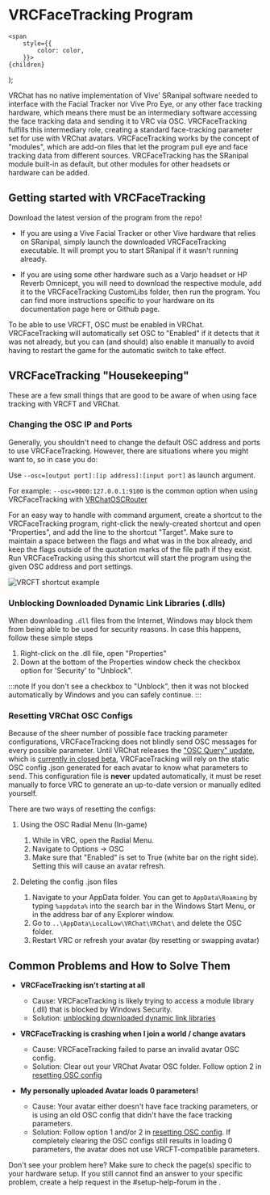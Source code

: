 # VRCFaceTracking Program


    <span
        style={{
            color: color,
        }}>
    {children}
  </span>
);

VRChat has no native implementation of Vive' SRanipal software needed to interface with the Facial Tracker nor Vive Pro Eye, or any other face tracking hardware, 
which means there must be an intermediary software accessing the face tracking data and sending it to VRC via OSC.
VRCFaceTracking fulfills this intermediary role, creating a standard face-tracking parameter set for use with VRChat avatars. 
VRCFaceTracking works by the concept of "modules", which are add-on files that let the program pull eye and face tracking data from different sources.
VRCFaceTracking has the SRanipal module built-in as default, but other modules for other headsets or hardware can be added. 

## Getting started with VRCFaceTracking

Download the latest version of the program from the <CustomLink to="github" append="/tree/v4.0.0"/> repo!

* If you are using a Vive Facial Tracker or other Vive hardware that relies on SRanipal, simply launch the downloaded VRCFaceTracking executable. 
It will prompt you to start SRanipal if it wasn't running already. 

* If you are using some other hardware such as a Varjo headset or HP Reverb Omnicept, you will need to download the respective module, add it to the VRCFaceTracking CustomLibs folder, then run the program. 
You can find more instructions specific to your hardware on its documentation page here or Github page. 

To be able to use VRCFT, OSC must be enabled in VRChat.
VRCFaceTracking will automatically set OSC to "Enabled" if it detects that it was not already, but you can (and should) also enable it manually to avoid having to restart the game for the automatic switch to take effect.

## VRCFaceTracking "Housekeeping"

These are a few small things that are good to be aware of when using face tracking with VRCFT and VRChat.

### Changing the OSC IP and Ports

Generally, you shouldn't need to change the default OSC address and ports to use VRCFaceTracking. 
However, there are situations where you might want to, so in case you do: 

Use ``--osc=[output port]:[ip address]:[input port]`` as launch argument.

For example: ``--osc=9000:127.0.0.1:9100`` is the common option when using VRCFaceTracking with [VRChatOSCRouter](https://github.com/SutekhVRC/VOR)

For an easy way to handle with command argument, create a shortcut to the VRCFaceTracking program, right-click the newly-created shortcut and open "Properties", and add the line to the shortcut "Target". 
Make sure to maintain a space between the flags and what was in the box already, and keep the flags outside of the quotation marks of the file path if they exist.
Run VRCFaceTracking using this shortcut will start the program using the given OSC address and port settings. 

![VRCFT shortcut example](img/vrcft_shortcut_example.png)

### Unblocking Downloaded Dynamic Link Libraries (.dlls)

When downloading `.dll` files from the Internet, Windows may block them from being able to be used for security reasons. 
In case this happens, follow these simple steps

1. Right-click on the .dll file, open "Properties"
2. Down at the bottom of the Properties window check the checkbox option for 'Security' to "Unblock".

:::note
   If you don't see a checkbox to "Unblock", then it was not blocked automatically by Windows and you can safely continue.
:::

### Resetting VRChat OSC Configs

Because of the sheer number of possible face tracking parameter configurations, VRCFaceTracking does not blindly send OSC messages for every possible parameter.
Until VRChat releases the ["OSC Query" update](https://ask.vrchat.com/t/developer-update-2-september-2022/13470#oscquery-9), which is [currently in closed beta](https://github.com/vrchat-community/osc/issues/143#issuecomment-1304419543),
VRCFaceTracking will rely on the static OSC config .json generated for each avatar to know what parameters to send.
This configuration file is **never** updated automatically, it must be reset manually to force VRC to generate an up-to-date version or manually edited yourself.

There are two ways of resetting the configs:

1. Using the OSC Radial Menu (In-game)

   1. While in VRC, open the Radial Menu.
   2. Navigate to Options -> OSC 
   3. Make sure that "Enabled" is set to True (white bar on the right side). Setting this will cause an avatar refresh. 

2. Deleting the config .json files

   1. Navigate to your AppData folder. You can get to ``AppData\Roaming`` by typing ``%appdata%`` into the search bar in the Windows Start Menu, or in the address bar of any Explorer window.
   2. Go to ``..\AppData\LocalLow\VRChat\VRChat\`` and delete the OSC folder.
   3. Restart VRC or refresh your avatar (by resetting or swapping avatar)

## Common Problems and How to Solve Them

- **VRCFaceTracking isn't starting at all**
  - Cause: VRCFaceTracking is likely trying to access a module library (.dll) that is blocked by Windows Security.
  - Solution: [unblocking downloaded dynamic link libraries](#unblocking-downloaded-dynamic-link-libraries-dlls)

- **VRCFaceTracking is crashing when I join a world / change avatars**
  - Cause: VRCFaceTracking failed to parse an invalid avatar OSC config.
  - Solution: Clear out your VRChat Avatar OSC folder. Follow option 2 in [resetting OSC config](#resetting-vrchat-osc-configs)

- **My personally uploaded Avatar loads 0 parameters!**
  - Cause: Your avatar either doesn't have face tracking parameters, or is using an old OSC config that didn't have the face tracking parameters.
  - Solution: Follow option 1 and/or 2 in [resetting OSC config](#resetting-vrchat-osc-configs). If completely clearing the OSC configs still results in loading 0 parameters, the avatar does not use VRCFT-compatible parameters.

Don't see your problem here? Make sure to check the page(s) specific to your hardware setup.
If you still cannot find an answer to your specific problem, create a help request in the <TextColor color="#5763ee">#setup-help-forum</TextColor> in the <CustomLink to="discord"/>. 